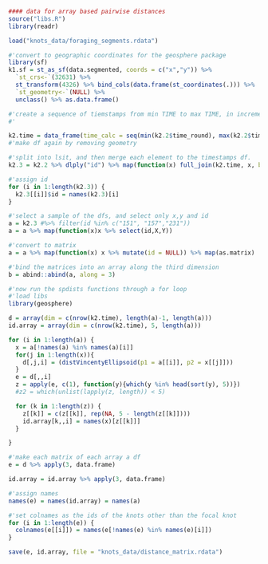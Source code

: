 ```r
#### data for array based pairwise distances
source("libs.R")
library(readr)

load("knots_data/foraging_segments.rdata")
```

```r
#'convert to geographic coordinates for the geosphere package
library(sf)
k1.sf = st_as_sf(data.segmented, coords = c("x","y")) %>% 
  `st_crs<-`(32631) %>% 
  st_transform(4326) %>% bind_cols(data.frame(st_coordinates(.))) %>%
  `st_geometry<-`(NULL) %>% 
  unclass() %>% as.data.frame()

#'create a sequence of tiemstamps from min TIME to max TIME, in increments of 1000, or divide by 1e3 and have increments of 1s
#'

k2.time = data_frame(time_calc = seq(min(k2.2$time_round), max(k2.2$time_round), sample_interval))
#'make df again by removing geometry
```

```r
#'split into lsit, and then merge each element to the timestamps df.
k2.3 = k2.2 %>% dlply("id") %>% map(function(x) full_join(k2.time, x, by = c("time_calc" = "time_round")))

#'assign id
for (i in 1:length(k2.3)) {
  k2.3[[i]]$id = names(k2.3)[i]
}

#'select a sample of the dfs, and select only x,y and id
a = k2.3 #%>% filter(id %in% c("151", "157","231"))
a = a %>% map(function(x)x %>% select(id,X,Y))

#'convert to matrix
a = a %>% map(function(x) x %>% mutate(id = NULL)) %>% map(as.matrix)

#'bind the matrices into an array along the third dimension
b = abind::abind(a, along = 3)
```

```r
#'now run the spdists functions through a for loop
#'load libs
library(geosphere)

d = array(dim = c(nrow(k2.time), length(a)-1, length(a)))
id.array = array(dim = c(nrow(k2.time), 5, length(a)))

for (i in 1:length(a)) {
  x = a[!names(a) %in% names(a)[i]]
  for(j in 1:length(x)){
    d[,j,i] = (distVincentyEllipsoid(p1 = a[[i]], p2 = x[[j]]))
  }
  e = d[,,i]
  z = apply(e, c(1), function(y){which(y %in% head(sort(y), 5))})
  #z2 = which(unlist(lapply(z, length)) < 5)

  for (k in 1:length(z)) {
    z[[k]] = c(z[[k]], rep(NA, 5 - length(z[[k]])))
    id.array[k,,i] = names(x)[z[[k]]]
  }

}

#'make each matrix of each array a df
e = d %>% apply(3, data.frame)

id.array = id.array %>% apply(3, data.frame)

#'assign names
names(e) = names(id.array) = names(a)

```

```r
#'set colnames as the ids of the knots other than the focal knot
for (i in 1:length(e)) {
  colnames(e[[i]]) = names(e[!names(e) %in% names(e)[i]])
}

save(e, id.array, file = "knots_data/distance_matrix.rdata")
```
